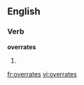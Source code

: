 
==English==

===Verb===
'''overrates'''

# {{third-person singular of|[[overrate]]}}

[[fr:overrates]]
[[vi:overrates]]
